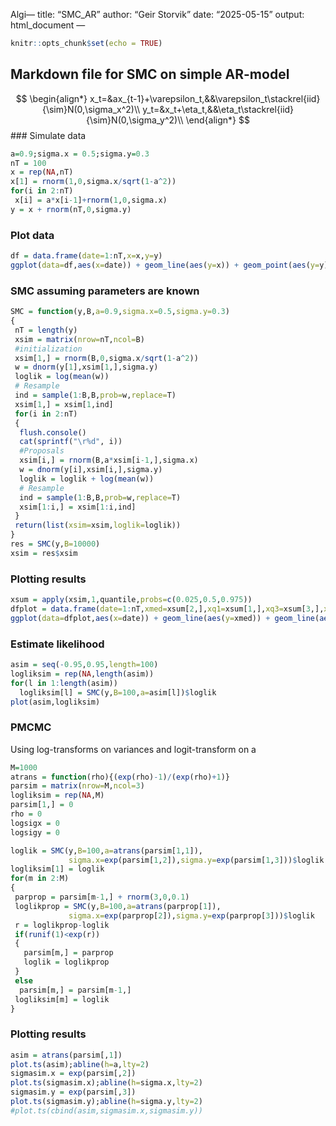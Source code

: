 Algi---
title: "SMC_AR"
author: "Geir Storvik"
date: "2025-05-15"
output: html_document
---

```r
knitr::opts_chunk$set(echo = TRUE)
```

## Markdown file for SMC on simple AR-model

$$
\begin{align*}
x_t=&ax_{t-1}+\varepsilon_t,&&\varepsilon_t\stackrel{iid}{\sim}N(0,\sigma_x^2)\\
y_t=&x_t+\eta_t,&&\eta_t\stackrel{iid}{\sim}N(0,\sigma_y^2)\\
\end{align*}
$$
### Simulate data

```r
a=0.9;sigma.x = 0.5;sigma.y=0.3
nT = 100
x = rep(NA,nT)
x[1] = rnorm(1,0,sigma.x/sqrt(1-a^2))
for(i in 2:nT)
 x[i] = a*x[i-1]+rnorm(1,0,sigma.x)
y = x + rnorm(nT,0,sigma.y)
```

### Plot data



```r
df = data.frame(date=1:nT,x=x,y=y)
ggplot(data=df,aes(x=date)) + geom_line(aes(y=x)) + geom_point(aes(y=y))
```
### SMC assuming parameters are known

```r
SMC = function(y,B,a=0.9,sigma.x=0.5,sigma.y=0.3)
{
 nT = length(y)
 xsim = matrix(nrow=nT,ncol=B)
 #initialization
 xsim[1,] = rnorm(B,0,sigma.x/sqrt(1-a^2))
 w = dnorm(y[1],xsim[1,],sigma.y)
 loglik = log(mean(w))
 # Resample
 ind = sample(1:B,B,prob=w,replace=T)
 xsim[1,] = xsim[1,ind]
 for(i in 2:nT)
 {
  flush.console()
  cat(sprintf("\r%d", i))
  #Proposals
  xsim[i,] = rnorm(B,a*xsim[i-1,],sigma.x)
  w = dnorm(y[i],xsim[i,],sigma.y)
  loglik = loglik + log(mean(w))
  # Resample
  ind = sample(1:B,B,prob=w,replace=T)
  xsim[1:i,] = xsim[1:i,ind]
 }
 return(list(xsim=xsim,loglik=loglik))
}
res = SMC(y,B=10000)
xsim = res$xsim
```

### Plotting results

```r
xsum = apply(xsim,1,quantile,probs=c(0.025,0.5,0.975))
dfplot = data.frame(date=1:nT,xmed=xsum[2,],xq1=xsum[1,],xq3=xsum[3,],xtrue=x)
ggplot(data=dfplot,aes(x=date)) + geom_line(aes(y=xmed)) + geom_line(aes(y=xq1),linetype="dashed") + geom_line(aes(y=xq3),linetype="dashed")+ geom_point(aes(y=xtrue),color="red")
```

### Estimate likelihood
```r
asim = seq(-0.95,0.95,length=100)
logliksim = rep(NA,length(asim))
for(l in 1:length(asim))
  logliksim[l] = SMC(y,B=100,a=asim[l])$loglik
plot(asim,logliksim)
```

### PMCMC

Using log-transforms on variances and logit-transform on a

```r
M=1000
atrans = function(rho){(exp(rho)-1)/(exp(rho)+1)}
parsim = matrix(nrow=M,ncol=3)
logliksim = rep(NA,M)
parsim[1,] = 0
rho = 0
logsigx = 0
logsigy = 0

loglik = SMC(y,B=100,a=atrans(parsim[1,1]),
             sigma.x=exp(parsim[1,2]),sigma.y=exp(parsim[1,3]))$loglik
logliksim[1] = loglik
for(m in 2:M)
{
 parprop = parsim[m-1,] + rnorm(3,0,0.1)
 loglikprop = SMC(y,B=100,a=atrans(parprop[1]),
             sigma.x=exp(parprop[2]),sigma.y=exp(parprop[3]))$loglik
 r = loglikprop-loglik
 if(runif(1)<exp(r))
 {
   parsim[m,] = parprop
   loglik = loglikprop
 }
 else
  parsim[m,] = parsim[m-1,]
 logliksim[m] = loglik
}
```

### Plotting results
```r
asim = atrans(parsim[,1])
plot.ts(asim);abline(h=a,lty=2)
sigmasim.x = exp(parsim[,2])
plot.ts(sigmasim.x);abline(h=sigma.x,lty=2)
sigmasim.y = exp(parsim[,3])
plot.ts(sigmasim.y);abline(h=sigma.y,lty=2)
#plot.ts(cbind(asim,sigmasim.x,sigmasim.y))
```

